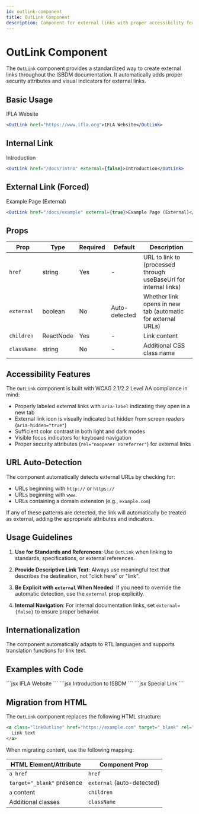 ```yaml
---
id: outlink-component
title: OutLink Component
description: Component for external links with proper accessibility features
---
```



# OutLink Component

The `OutLink` component provides a standardized way to create external links throughout the ISBDM documentation. It automatically adds proper security attributes and visual indicators for external links.

## Basic Usage

<OutLink href="https://www.ifla.org">IFLA Website</OutLink>

```jsx
<OutLink href="https://www.ifla.org">IFLA Website</OutLink>
```

## Internal Link

<OutLink href="/docs/intro" external={false}>Introduction</OutLink>

```jsx
<OutLink href="/docs/intro" external={false}>Introduction</OutLink>
```

## External Link (Forced)

<OutLink href="/docs/example" external={true}>Example Page (External)</OutLink>

```jsx
<OutLink href="/docs/example" external={true}>Example Page (External)</OutLink>
```

## Props

| Prop | Type | Required | Default | Description |
|------|------|----------|---------|-------------|
| `href` | string | Yes | - | URL to link to (processed through useBaseUrl for internal links) |
| `external` | boolean | No | Auto-detected | Whether link opens in new tab (automatic for external URLs) |
| `children` | ReactNode | Yes | - | Link content |
| `className` | string | No | - | Additional CSS class name |

## Accessibility Features

The `OutLink` component is built with WCAG 2.1/2.2 Level AA compliance in mind:

- Properly labeled external links with `aria-label` indicating they open in a new tab
- External link icon is visually indicated but hidden from screen readers (`aria-hidden="true"`)
- Sufficient color contrast in both light and dark modes
- Visible focus indicators for keyboard navigation
- Proper security attributes (`rel="noopener noreferrer"`) for external links

## URL Auto-Detection

The component automatically detects external URLs by checking for:
- URLs beginning with `http://` or `https://`
- URLs beginning with `www.`
- URLs containing a domain extension (e.g., `example.com`)

If any of these patterns are detected, the link will automatically be treated as external, adding the appropriate attributes and indicators.

## Usage Guidelines

1. **Use for Standards and References**: Use `OutLink` when linking to standards, specifications, or external references.

2. **Provide Descriptive Link Text**: Always use meaningful text that describes the destination, not "click here" or "link".

3. **Be Explicit with `external` When Needed**: If you need to override the automatic detection, use the `external` prop explicitly.

4. **Internal Navigation**: For internal documentation links, set `external={false}` to ensure proper behavior.

## Internationalization

The component automatically adapts to RTL languages and supports translation functions for link text.

## Examples with Code

<Tabs>
  <TabItem value="basic" label="Basic External">
    ```jsx
    <OutLink href="https://ifla.org">
      IFLA Website
    </OutLink>
    ```
  </TabItem>
  <TabItem value="internal" label="Internal Link">
    ```jsx
    <OutLink href="/docs/intro" external={false}>
      Introduction to ISBDM
    </OutLink>
    ```
  </TabItem>
  <TabItem value="custom" label="With Custom Class">
    ```jsx
    <OutLink 
      href="https://example.org"
      className="special-link"
    >
      Special Link
    </OutLink>
    ```
  </TabItem>
</Tabs>

## Migration from HTML

The `OutLink` component replaces the following HTML structure:

```html
<a class="linkOutline" href="https://example.com" target="_blank" rel="noopener noreferrer">
  Link text
</a>
```

When migrating content, use the following mapping:

| HTML Element/Attribute | Component Prop |
|------------------------|----------------|
| `a href` | `href` |
| `target="_blank"` presence | `external` (auto-detected) |
| `a` content | `children` |
| Additional classes | `className` |